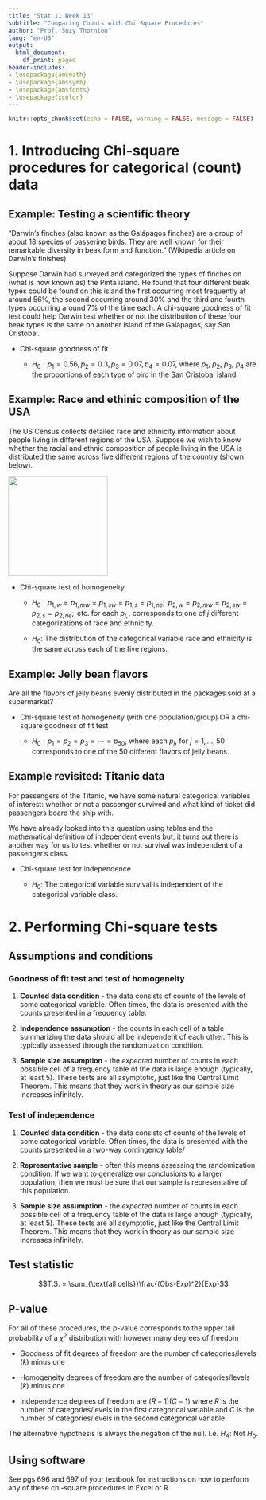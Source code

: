 ```yaml
---
title: "Stat 11 Week 13"
subtitle: "Comparing Counts with Chi Square Procedures" 
author: "Prof. Suzy Thornton"
lang: "en-US"
output:
  html_document:
    df_print: paged
header-includes:
- \usepackage{amsmath}
- \usepackage{amssymb}
- \usepackage{amsfonts}
- \usepackage{xcolor}
---
```


```r
knitr::opts_chunk$set(echo = FALSE, warning = FALSE, message = FALSE)
```


# 1. Introducing Chi-square procedures for categorical (count) data  

## Example: Testing a scientific theory 

"Darwin's finches (also known as the Galápagos finches) are a group of about 18 species of passerine birds. They are well known for their remarkable diversity in beak form and function." (Wikipedia article on Darwin's finishes)

Suppose Darwin had surveyed and categorized the types of finches on (what is now known as) the Pinta island. He found that four different beak types could be found on this island the first occurring most frequently at around $56\%$, the second occurring around $30\%$ and the third and fourth types occurring around $7\%$ of the time each. A chi-square goodness of fit test could help Darwin test whether or not the distribution of these four beak types is the same on another island of the Galápagos, say San Cristobal. 


* Chi-square goodness of fit 

  * $H_0: p_{1} = 0.56, p_{2} = 0.3, p_{3} = 0.07, p_{4}=0.07$, where $p_1$, $p_2$, $p_3$, $p_4$ are the proportions of each type of bird in the San Cristobal island.  


## Example: Race and ethinic composition of the USA 

The US Census collects detailed race and ethnicity information about people living in different regions of the USA. Suppose we wish to know whether the racial and ethnic composition of people living in the USA is distributed the same across five different regions of the country (shown below).

![](./images/usa-regions.png){height=200px}

* Chi-square test of homogeneity 

  * $H_0: p_{1,w} = p_{1,mw} = p_{1,sw} =  p_{1,s} = p_{1,ne};\text{ }p_{2,w} = p_{2,mw} = p_{2,sw} =  p_{2,s} = p_{2,ne};\text{ etc.}$ for each $p_{j,\cdot}$ corresponds to one of $j$ different categorizations of race and ethnicity. 
  
  * $H_0$: The distribution of the categorical variable race and ethnicity is the same across each of the five regions. 


## Example: Jelly bean flavors 

Are all the flavors of jelly beans evenly distributed in the packages sold at a supermarket? 

* Chi-square test of homogeneity (with one population/group) OR a chi-square goodness of fit test 

  * $H_0: p_{1} = p_{2} = p_{3} =  \cdots = p_{50}$, where each $p_j$, for $j=1,\dots,50$ corresponds to one of the $50$ different flavors of jelly beans. 
  
  


## Example revisited: Titanic data 

For passengers of the Titanic, we have some natural categorical variables of interest: whether or not a passenger survived and what kind of ticket did passengers board the ship with. 

We have already looked into this question using tables and the mathematical definition of independent events but, it turns out there is another way for us to test whether or not survival was independent of a passenger's class. 


* Chi-square test for independence 

  * $H_0:$ The categorical variable survival is independent of the categorical variable class. 

# 2.  Performing Chi-square tests

## Assumptions and conditions 

### Goodness of fit test and test of homogeneity 

1. **Counted data condition** - the data consists of counts of the levels of some categorical variable. Often times, the data is presented with the counts presented in a frequency table. 

2. **Independence assumption** - the counts in each cell of a table summarizing the data should all be independent of each other. This is typically assessed through the randomization condition. 

3. **Sample size assumption** - the *expected* number of counts in each possible cell of a frequency table of the data is large enough (typically, at least $5$). These tests are all asymptotic, just like the Central Limit Theorem. This means that they work in theory as our sample size increases infinitely. 

### Test of independence

1. **Counted data condition** - the data consists of counts of the levels of some categorical variable. Often times, the data is presented with the counts presented in a two-way contingency table/  

2. **Representative sample** - often this means assessing the randomization condition. If we want to generalize our conclusions to a larger population, then we must be sure that our sample is representative of this population. 

3. **Sample size assumption** - the *expected* number of counts in each possible cell of a frequency table of the data is large enough (typically, at least $5$). These tests are all asymptotic, just like the Central Limit Theorem. This means that they work in theory as our sample size increases infinitely. 


## Test statistic 

$$T.S. = \sum_{\text{all cells}}\frac{(Obs-Exp)^2}{Exp}$$

## P-value 

For all of these procedures, the p-value corresponds to the upper tail probability of a $\chi^2$ distribution with however many degrees of freedom 

* Goodness of fit degrees of freedom are the number of categories/levels ($k$) minus one 

* Homogeneity degrees of freedom are the number of categories/levels ($k$) minus one 

* Independence degrees of freedom are $(R-1)(C-1)$ where $R$ is the number of categories/levels in the first categorical variable and $C$ is the number of categories/levels in the second categorical variable  

The alternative hypothesis is always the negation of the null. I.e. $H_A:$ Not $H_0$. 

## Using software 

See pgs 696 and 697 of your textbook for instructions on how to perform any of these chi-square procedures in Excel or R. 
